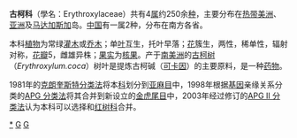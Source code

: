 {{Automatic taxobox
| taxon = Erythroxylaceae
| image = Erythroxylum coca.jpg
| image_caption = [[古柯树|古柯树]]''Erythroxylum coca''
| authority = [[Carl_Sigismund_Kunth|Kunth]]
| subdivision_ranks = [[属|属]]
| subdivision = 
* ''[[Aneulophus|Aneulophus]]''
* [[古柯属|古柯属]] ''Erythroxylum''
* ''[[Nectaropetalum|Nectaropetalum]]''
* ''[[Pinacopodium|Pinacopodium]]''
}}

'''古柯科'''（學名：Erythroxylaceae）共有4[[属|属]]约250余[[种|种]]，主要分布在[[热带|热带]][[美洲|美洲]]、[[亚洲|亚洲]]及[[马达加斯加|马达加斯加]]岛。[[中国|中国]]有一属2种，分布在南方各省。

本科[[植物|植物]]为常绿[[灌木|灌木]]或[[乔木|乔木]]；单[[叶|叶]]互生，托叶早落；[[花|花]]簇生，两性，稀单性，辐射对称，[[花瓣|花瓣]]5，雌雄异株；[[果实|果实]]为[[核果|核果]]。产于[[南美洲|南美洲]]的[[古柯树|古柯树]]（''Erythroxylum.coca''）树叶是提炼古柯碱（[[可卡因|可卡因]]）的主要原料，是一种[[药物|药物]]。

1981年的[[克朗奎斯特分类法|克朗奎斯特分类法]]将本[[科|科]]划分到[[亚麻目|亚麻目]]中，1998年根据[[基因|基因]]亲缘关系分类的[[APG_分类法|APG 分类法]]将其合并到新设立的[[金虎尾目|金虎尾目]]中，2003年经过修订的[[APG_II_分类法|APG II 分类法]]认为本科可以选择和[[红树科|红树科]]合并。

{{commons category|Erythroxylaceae}}
{{Taxonbar|from=Q157231}}

{{DEFAULTSORT:Erythroxylaceae}}
[[Category:古柯科|*]]
[[Category:植物科名|G]]
[[Category:金虎尾目|G]]